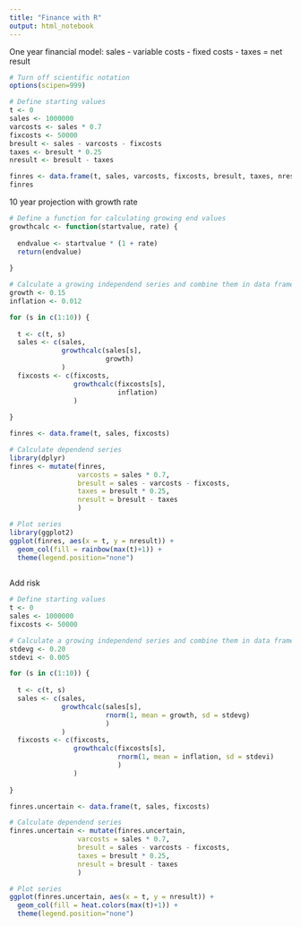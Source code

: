 ```yaml
---
title: "Finance with R"
output: html_notebook
---
```


One year financial model: sales - variable costs - fixed costs - taxes = net result

```r
# Turn off scientific notation
options(scipen=999)

# Define starting values
t <- 0
sales <- 1000000
varcosts <- sales * 0.7
fixcosts <- 50000
bresult <- sales - varcosts - fixcosts
taxes <- bresult * 0.25
nresult <- bresult - taxes

finres <- data.frame(t, sales, varcosts, fixcosts, bresult, taxes, nresult)
finres
```

10 year projection with growth rate
```r
# Define a function for calculating growing end values
growthcalc <- function(startvalue, rate) {
  
  endvalue <- startvalue * (1 + rate)
  return(endvalue)
  
}

# Calculate a growing independend series and combine them in data frame
growth <- 0.15
inflation <- 0.012

for (s in c(1:10)) {
  
  t <- c(t, s)
  sales <- c(sales,
             growthcalc(sales[s],
                        growth)
             )
  fixcosts <- c(fixcosts,
                growthcalc(fixcosts[s],
                           inflation)
                )
  
}

finres <- data.frame(t, sales, fixcosts)

# Calculate dependend series
library(dplyr)
finres <- mutate(finres,
                 varcosts = sales * 0.7,
                 bresult = sales - varcosts - fixcosts,
                 taxes = bresult * 0.25,
                 nresult = bresult - taxes
                 )

# Plot series
library(ggplot2)
ggplot(finres, aes(x = t, y = nresult)) +
  geom_col(fill = rainbow(max(t)+1)) +
  theme(legend.position="none")
  
```

Add risk
```r
# Define starting values
t <- 0
sales <- 1000000
fixcosts <- 50000

# Calculate a growing independend series and combine them in data frame with uncertainty
stdevg <- 0.20
stdevi <- 0.005

for (s in c(1:10)) {
  
  t <- c(t, s)
  sales <- c(sales,
             growthcalc(sales[s],
                        rnorm(1, mean = growth, sd = stdevg)
                        )
             )
  fixcosts <- c(fixcosts,
                growthcalc(fixcosts[s],
                           rnorm(1, mean = inflation, sd = stdevi)
                           )
                )
  
}

finres.uncertain <- data.frame(t, sales, fixcosts)

# Calculate dependend series
finres.uncertain <- mutate(finres.uncertain,
                 varcosts = sales * 0.7,
                 bresult = sales - varcosts - fixcosts,
                 taxes = bresult * 0.25,
                 nresult = bresult - taxes
                 )

# Plot series
ggplot(finres.uncertain, aes(x = t, y = nresult)) +
  geom_col(fill = heat.colors(max(t)+1)) +
  theme(legend.position="none")

```


